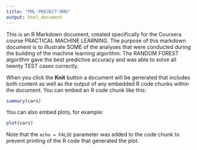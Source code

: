 ```yaml
---
title: "PML-PROJECT-RMD"
output: html_document
---
```


This is an R Markdown document, created specifically for the Coursera course PRACTICAL MACHINE LEARNING.  The purpose of this markdown document is to illustrate SOME of the analyses that were conducted during the building of the machine learning algorithm.  The RANDOM FOREST algorithm gave the best predictive accuracy and was able to solve all twenty TEST cases correctly.

When you click the **Knit** button a document will be generated that includes both content as well as the output of any embedded R code chunks within the document. You can embed an R code chunk like this:

```r
summary(cars)
```

You can also embed plots, for example:

```r
plot(cars)
```

Note that the `echo = FALSE` parameter was added to the code chunk to prevent printing of the R code that generated the plot.
